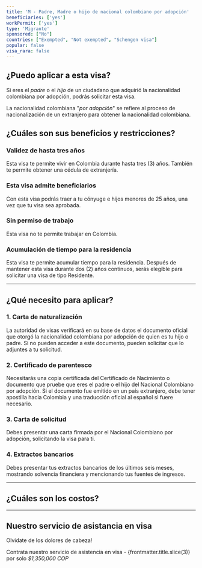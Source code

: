 ```yaml
---
title: 'M - Padre, Madre o hijo de nacional colombiano por adopción'
beneficiaries: ['yes']
workPermit: ['yes']
type: 'Migrante'
sponsored: ["No"]
countries: ["Exempted", "Not exempted", "Schengen visa"]
popular: false
visa_rara: false
---
```


## ¿Puedo aplicar a esta visa?

Si eres el *padre* o el *hijo* de un ciudadano que adquirió la nacionalidad colombiana por adopción, podrás solicitar esta visa.

La nacionalidad colombiana "*por adopción*" se refiere al proceso de nacionalización de un extranjero para obtener la nacionalidad colombiana.

## ¿Cuáles son sus beneficios y restricciones?

### **Validez de hasta tres años**

Esta visa te permite vivir en Colombia durante hasta tres (3) años. También te permite obtener una cédula de extranjería.

### **Esta visa admite beneficiarios**

Con esta visa podrás traer a tu cónyuge e hijos menores de 25 años, una vez que tu visa sea aprobada.

### **Sin permiso de trabajo**

Esta visa no te permite trabajar en Colombia.

### **Acumulación de tiempo para la residencia**

Esta visa te permite acumular tiempo para la residencia. Después de mantener esta visa durante dos (2) años continuos, serás elegible para solicitar una visa de tipo Residente.

---

## ¿Qué necesito para aplicar?

### 1. Carta de naturalización

La autoridad de visas verificará en su base de datos el documento oficial que otorgó la nacionalidad colombiana por adopción de quien es tu hijo o padre. Si no pueden acceder a este documento, pueden solicitar que lo adjuntes a tu solicitud.

### 2. Certificado de parentesco

Necesitarás una copia certificada del Certificado de Nacimiento o documento que pruebe que eres el padre o el hijo del Nacional Colombiano por adopción. Si el documento fue emitido en un país extranjero, debe tener apostilla hacia Colombia y una traducción oficial al español si fuere necesario.

### 3. Carta de solicitud

Debes presentar una carta firmada por el Nacional Colombiano por adopción, solicitando la visa para ti.

### 4. Extractos bancarios

Debes presentar tus extractos bancarios de los últimos seis meses, mostrando solvencia financiera y mencionando tus fuentes de ingresos.

---
## ¿Cuáles son los costos?

<VisaCosts
    studyFees="55"
    issuanceFees="270"
    apostille={true}
    translation={true}
/>

---

## Nuestro servicio de asistancia en visa

Olvidate de los dolores de cabeza!

Contrata nuestro servicio de asistencia en visa - {frontmatter.title.slice(3)} por solo *$1,350,000 COP*